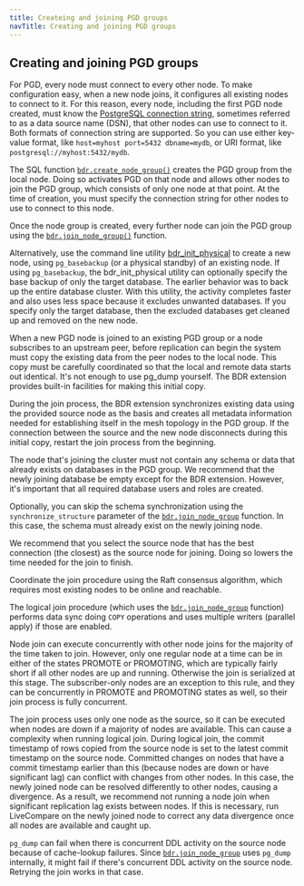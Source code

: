 ```yaml
---
title: Createing and joining PGD groups
navTitle: Creating and joining PGD groups
---
```


## Creating and joining PGD groups

For PGD, every node must connect to every other node. To make
configuration easy, when a new node joins, it configures all
existing nodes to connect to it. For this reason, every node, including
the first PGD node created, must know the [PostgreSQL connection string](https://www.postgresql.org/docs/current/libpq-connect.html#LIBPQ-CONNSTRING),
sometimes referred to as a data source name (DSN), that other nodes
can use to connect to it. Both formats of connection string are supported.
So you can use either key-value format, like `host=myhost port=5432 dbname=mydb`,
or URI format, like `postgresql://myhost:5432/mydb`.

The SQL function [`bdr.create_node_group()`](/pgd/latest/reference/nodes-management-interfaces#bdrcreate_node_group) creates the PGD group
from the local node. Doing so activates PGD on that node and allows other
nodes to join the PGD group, which consists of only one node at that point.
At the time of creation, you must specify the connection string for other
nodes to use to connect to this node.

Once the node group is created, every further node can join the PGD
group using the [`bdr.join_node_group()`](/pgd/latest/reference/nodes-management-interfaces#bdrjoin_node_group) function.

Alternatively, use the command line utility [bdr_init_physical](/pgd/latest/reference/nodes/#bdr_init_physical) to
create a new node, using `pg_basebackup` (or a physical standby) of an existing
node. If using `pg_basebackup`, the bdr_init_physical utility can optionally
specify the base backup of only the target database. The earlier
behavior was to back up the entire database cluster. With this utility, the activity
completes faster and also uses less space because it excludes
unwanted databases. If you specify only the target database, then the excluded
databases get cleaned up and removed on the new node.

When a new PGD node is joined to an existing PGD group or a node subscribes
to an upstream peer, before replication can begin the system must copy the
existing data from the peer nodes to the local node. This copy must be
carefully coordinated so that the local and remote data starts out
identical. It's not enough to use pg_dump yourself. The BDR
extension provides built-in facilities for making this initial copy.

During the join process, the BDR extension synchronizes existing data
using the provided source node as the basis and creates all metadata
information needed for establishing itself in the mesh topology in the PGD
group. If the connection between the source and the new node disconnects during
this initial copy, restart the join process from the
beginning.

The node that's joining the cluster must not contain any schema or data
that already exists on databases in the PGD group. We recommend that the
newly joining database be empty except for the BDR extension. However,
it's important that all required database users and roles are created.

Optionally, you can skip the schema synchronization using the `synchronize_structure`
parameter of the [`bdr.join_node_group`](/pgd/latest/reference/nodes-management-interfaces#bdrjoin_node_group) function. In this case, the schema must
already exist on the newly joining node.

We recommend that you select the source node that has the best connection (the
closest) as the source node for joining. Doing so lowers the time
needed for the join to finish.

Coordinate the join procedure using the Raft consensus algorithm, which
requires most existing nodes to be online and reachable.

The logical join procedure (which uses the [`bdr.join_node_group`](/pgd/latest/reference/nodes-management-interfaces#bdrjoin_node_group) function)
performs data sync doing `COPY` operations and uses multiple writers
(parallel apply) if those are enabled.

Node join can execute concurrently with other node joins for the majority of
the time taken to join. However, only one regular node at a time can be in
either of the states PROMOTE or PROMOTING, which are typically fairly short if
all other nodes are up and running. Otherwise the join is serialized at
this stage. The subscriber-only nodes are an exception to this rule, and they
can be concurrently in PROMOTE and PROMOTING states as well, so their join
process is fully concurrent.

The join process uses only one node as the source, so it can be
executed when nodes are down if a majority of nodes are available.
This can cause a complexity when running logical join.
During logical join, the commit timestamp of rows copied from the source
node is set to the latest commit timestamp on the source node.
Committed changes on nodes that have a commit timestamp earlier than this
(because nodes are down or have significant lag) can conflict with changes
from other nodes. In this case, the newly joined node can be resolved
differently to other nodes, causing a divergence. As a result, we recommend
not running a node join when significant replication lag exists between nodes.
If this is necessary, run LiveCompare on the newly joined node to
correct any data divergence once all nodes are available and caught up.

`pg_dump` can fail when there is concurrent DDL activity on the source node
because of cache-lookup failures. Since [`bdr.join_node_group`](/pgd/latest/reference/nodes-management-interfaces#bdrjoin_node_group) uses `pg_dump`
internally, it might fail if there's concurrent DDL activity on the source node.
Retrying the join works in that case.
